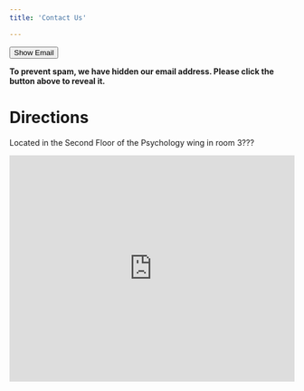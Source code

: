 ```yaml
---
title: 'Contact Us'

---
```



<script>
	function showEmail() {
		document.getElementById("email").style.display = "block";
		document.getElementById("show-button").style.display = "none";
	}
</script>




<button type="button" class="btn btn-light" id="show-button" onclick="showEmail()">Show Email</button>
<p id="email" style="display:none">artlab@gmail.com</p>



**To prevent spam, we have hidden our email address. Please click the button above to reveal it.**

# Directions

Located in the Second Floor of the Psychology wing in room 3??? 


<style>
  .map-container {
    position: relative;
    width: 100%;
    height: 400px;
  }
  .map-iframe {
    position: absolute;
    top: 0;
    left: 0;
    width: 100%;
    height: 100%;
    margin: auto;
  }
</style>

<div class="map-container">
  <iframe class="map-iframe" src="https://www.google.com/maps/embed?pb=!1m18!1m12!1m3!1d3520.711748323255!2d-82.42076268477186!3d28.06382468264554!2m3!1f0!2f0!3f0!3m2!1i1024!2i768!4f13.1!3m3!1m2!1s0x88c2c7bd01d8c54b%3A0xd6094c7c7033753d!2sPsychology%20and%20Communication%20Sciences%20and%20Disorders%20Lab%20Building%2C%20Tampa%2C%20FL%2033620!5e0!3m2!1sen!2sus!4v1675713543249!5m2!1sen!2sus"  frameborder="0" scrolling="no" marginheight="0" marginwidth="0"></iframe>
</div>
